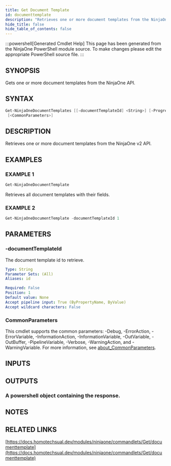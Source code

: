 ```yaml
---
title: Get Document Template
id: documenttemplate
description: "Retrieves one or more document templates from the NinjaOne v2 API."
hide_title: false
hide_table_of_contents: false
---
```


:::powershell[Generated Cmdlet Help]
This page has been generated from the NinjaOne PowerShell module source. To make changes please edit the appropriate PowerShell source file.
:::

## SYNOPSIS

Gets one or more document templates from the NinjaOne API.

## SYNTAX

```powershell
Get-NinjaOneDocumentTemplates [[-documentTemplateId] <String>] [-ProgressAction <ActionPreference>]
 [<CommonParameters>]
```

## DESCRIPTION

Retrieves one or more document templates from the NinjaOne v2 API.

## EXAMPLES

### EXAMPLE 1

```powershell
Get-NinjaOneDocumentTemplate
```

Retrieves all document templates with their fields.

### EXAMPLE 2

```powershell
Get-NinjaOneDocumentTemplate -documentTemplateId 1
```

## PARAMETERS

### -documentTemplateId

The document template id to retrieve.

```yaml
Type: String
Parameter Sets: (All)
Aliases: id

Required: False
Position: 1
Default value: None
Accept pipeline input: True (ByPropertyName, ByValue)
Accept wildcard characters: False
```

### CommonParameters

This cmdlet supports the common parameters: -Debug, -ErrorAction, -ErrorVariable, -InformationAction, -InformationVariable, -OutVariable, -OutBuffer, -PipelineVariable, -Verbose, -WarningAction, and -WarningVariable. For more information, see [about_CommonParameters](http://go.microsoft.com/fwlink/?LinkID=113216).

## INPUTS


## OUTPUTS

### A powershell object containing the response.

## NOTES

## RELATED LINKS

[https://docs.homotechsual.dev/modules/ninjaone/commandlets/Get/documenttemplate](https://docs.homotechsual.dev/modules/ninjaone/commandlets/Get/documenttemplate)
